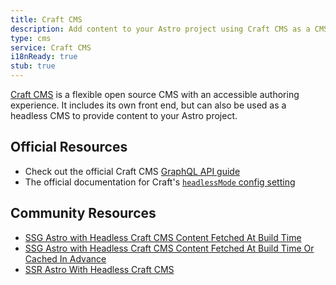```yaml
---
title: Craft CMS
description: Add content to your Astro project using Craft CMS as a CMS
type: cms
service: Craft CMS
i18nReady: true
stub: true
---
```


[Craft CMS](https://craftcms.com/) is a flexible open source CMS with an accessible authoring experience. It includes its own front end, but can also be used as a headless CMS to provide content to your Astro project.

## Official Resources

- Check out the official Craft CMS [GraphQL API guide](https://craftcms.com/docs/5.x/development/graphql.html)
- The official documentation for Craft's [`headlessMode` config setting](https://craftcms.com/docs/5.x/reference/config/general.html#headlessmode)

## Community Resources

- [SSG Astro with Headless Craft CMS Content Fetched At Build Time](https://www.olets.dev/posts/ssg-astro-with-headless-craft-cms-content-fetched-at-build-time/)
- [SSG Astro with Headless Craft CMS Content Fetched At Build Time Or Cached In Advance](https://www.olets.dev/posts/ssg-astro-with-headless-craft-cms-content-fetched-at-build-time-or-cached-in-advance/)
- [SSR Astro With Headless Craft CMS](https://www.olets.dev/posts/ssr-astro-with-headless-craft-cms/)
